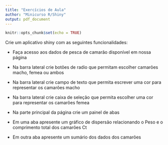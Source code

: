 ```yaml
---
title: "Exercícios de Aula"
author: "Minicurso R/Shiny"
output: pdf_document
---
```


```r
knitr::opts_chunk$set(echo = TRUE)
```

Crie um aplicativo shiny com as seguintes funcionalidades:

* Faça acesso aos dados de pesca de camarão disponível em nossa página

* Na barra lateral crie botões de radio que permitam escolher camarões macho, femea ou ambos

* Na barra lateral crie campo de texto que permita escrever uma cor para representar os camarões macho

* Na barra lateral crie caixa de seleção que permita escolher uma cor para representar os camarões femea

* Na parte principal da página crie um painel de abas

* Em uma aba apresente um gráfico de dispersão relacionando o Peso e o comprimento total dos camarões Ct

* Em outra aba apresente um sumário dos dados dos camarões

